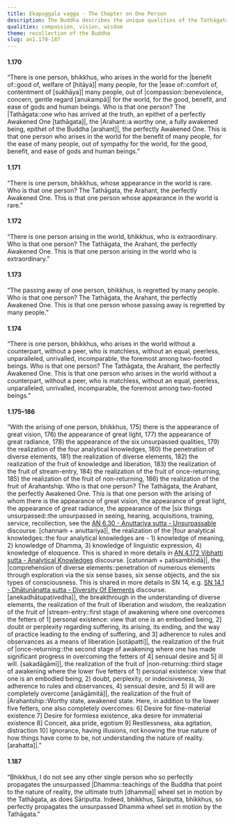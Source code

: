 ```yaml
---
title: Ekapuggala vagga - The Chapter on One Person
description: The Buddha describes the unique qualities of the Tathāgata, the Arahant, the perfectly Awakened One.
qualities: compassion, vision, wisdom
theme: recollection of the Buddha
slug: an1.170-187
---
```


#### 1.170

“There is one person, bhikkhus, who arises in the world for the |benefit of::good of, welfare of [hitāya]| many people, for the |ease of::comfort of, contentment of [sukhāya]| many people, out of |compassion::benevolence, concern, gentle regard [anukampā]| for the world, for the good, benefit, and ease of gods and human beings. Who is that one person? The |Tathāgata::one who has arrived at the truth, an epithet of a perfectly Awakened One [tathāgata]|, the |Arahant::a worthy one, a fully awakened being, epithet of the Buddha [arahant]|, the perfectly Awakened One. This is that one person who arises in the world for the benefit of many people, for the ease of many people, out of sympathy for the world, for the good, benefit, and ease of gods and human beings.”

#### 1.171

“There is one person, bhikkhus, whose appearance in the world is rare. Who is that one person? The Tathāgata, the Arahant, the perfectly Awakened One. This is that one person whose appearance in the world is rare.”

#### 1.172

“There is one person arising in the world, bhikkhus, who is extraordinary. Who is that one person? The Tathāgata, the Arahant, the perfectly Awakened One. This is that one person arising in the world who is extraordinary.”

#### 1.173

“The passing away of one person, bhikkhus, is regretted by many people. Who is that one person? The Tathāgata, the Arahant, the perfectly Awakened One. This is that one person whose passing away is regretted by many people.”

#### 1.174

“There is one person, bhikkhus, who arises in the world without a counterpart, without a peer, who is matchless, without an equal, peerless, unparalleled, unrivalled, incomparable, the foremost among two-footed beings. Who is that one person? The Tathāgata, the Arahant, the perfectly Awakened One. This is that one person who arises in the world without a counterpart, without a peer, who is matchless, without an equal, peerless, unparalleled, unrivalled, incomparable, the foremost among two-footed beings.”

#### 1.175–186

“With the arising of one person, bhikkhus, 175) there is the appearance of great vision, 176) the appearance of great light, 177) the appearance of great radiance, 178) the appearance of the six unsurpassed qualities, 179) the realization of the four analytical knowledges, 180) the penetration of diverse elements, 181) the realization of diverse elements, 182) the realization of the fruit of knowledge and liberation, 183) the realization of the fruit of stream-entry, 184) the realization of the fruit of once-returning, 185) the realization of the fruit of non-returning, 186) the realization of the fruit of Arahantship. Who is that one person? The Tathāgata, the Arahant, the perfectly Awakened One. This is that one person with the arising of whom there is the appearance of great vision, the appearance of great light, the appearance of great radiance, the appearance of the |six things unsurpassed::the unsurpassed in seeing, hearing, acquisitions, training, service, recollection, see the [AN 6.30 - Anuttariya sutta - Unsurpassable](/an6.30) discourse. [channaṁ + anuttariya]|, the realization of the |four analytical knowledges::the four analytical knowledges are - 1) knowledge of meaning, 2) knowledge of Dhamma, 3) knowledge of linguistic expression, 4) knowledge of eloquence. This is shared in more details in [AN 4.172 Vibhatti sutta - Analytical Knowledges](/an4.172) discourse. [catunnaṁ + paṭisambhidā]|, the |comprehension of diverse elements::penetration of numerous elements through exploration via the six sense bases, six sense objects, and the six types of consciousness. This is shared in more details in SN 14, e.g. [SN 14.1 - Dhātunānatta sutta - Diversity Of Elements](/sn14.1) discourse. [anekadhātupaṭivedha]|, the breakthrough in the understanding of diverse elements, the realization of the fruit of liberation and wisdom, the realization of the fruit of |stream-entry::first stage of awakening where one overcomes the fetters of 1] personal existence: view that one is an embodied being, 2] doubt or perplexity regarding suffering, its arising, its ending, and the way of practice leading to the ending of suffering, and 3] adherence to rules and observances as a means of liberation [sotāpatti]|, the realization of the fruit of |once-returning::the second stage of awakening where one has made significant progress in overcoming the fetters of 4] sensual desire and 5] ill will. [sakadāgāmī]|, the realization of the fruit of |non-returning::third stage of awakening where the lower five fetters of 1) personal existence: view that one is an embodied being, 2) doubt, perplexity, or indecisiveness, 3) adherence to rules and observances, 4) sensual desire, and 5) ill will are completely overcome [anāgāmitā]|, the realization of the fruit of |Arahantship::Worthy state, awakened state. Here, in addition to the lower five fetters, one also completely overcomes: 6] Desire for fine-material existence 7] Desire for formless existence, aka desire for immaterial existence 8] Conceit, aka pride, egotism 9] Restlessness, aka agitation, distraction 10] Ignorance, having illusions, not knowing the true nature of how things have come to be, not understanding the nature of reality. [arahatta]|.”

#### 1.187

“Bhikkhus, I do not see any other single person who so perfectly propagates the unsurpassed |Dhamma::teachings of the Buddha that point to the nature of reality, the ultimate truth [dhamma]| wheel set in motion by the Tathāgata, as does Sāriputta. Indeed, bhikkhus, Sāriputta, bhikkhus, so perfectly propagates the unsurpassed Dhamma wheel set in motion by the Tathāgata.”